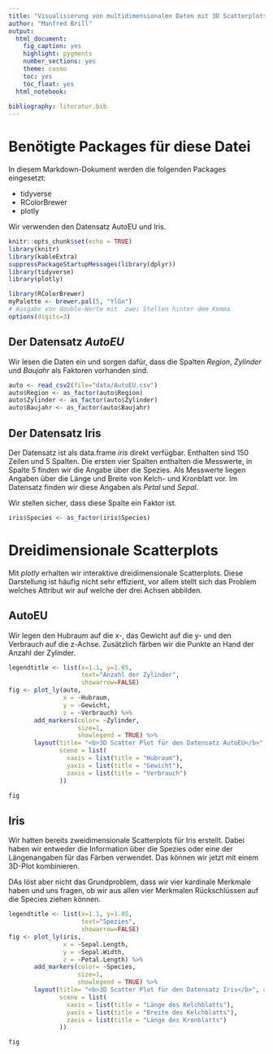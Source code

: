```yaml
---
title: "Visualisierung von multidimensionalen Daten mit 3D Scatterplots"
author: "Manfred Brill"
output: 
  html_document: 
    fig_caption: yes
    highlight: pygments
    number_sections: yes
    theme: cosmo
    toc: yes
    toc_float: yes
  html_notebook:
    
bibliography: literatur.bib    
---
```


# Benötigte Packages für diese Datei
In diesem Markdown-Dokument werden die folgenden Packages eingesetzt:

- tidyverse
- RColorBrewer
- plotly

Wir verwenden den Datensatz AutoEU und Iris.

```r
knitr::opts_chunk$set(echo = TRUE)
library(knitr)
library(kableExtra)
suppressPackageStartupMessages(library(dplyr))
library(tidyverse)
library(plotly)

library(RColorBrewer)
myPalette <- brewer.pal(5, "YlGn")
# Ausgabe von double-Werte mit  zwei Stellen hinter dem Komma
options(digits=3)
```

## Der Datensatz *AutoEU*

Wir lesen die Daten ein und sorgen dafür, dass die Spalten
*Region*, *Zylinder* und *Baujahr* als Faktoren vorhanden sind.

```r
auto <- read_csv2(file="data/AutoEU.csv")
auto$Region <- as_factor(auto$Region)
auto$Zylinder <- as_factor(auto$Zylinder)
auto$Baujahr <- as_factor(auto$Baujahr)
```

## Der Datensatz Iris
Der Datensatz ist als data.frame *iris* direkt verfügbar. 
Enthalten sind
150 Zeilen und 5 Spalten. Die ersten vier Spalten enthalten die Messwerte, in Spalte
5 finden wir die Angabe über die Spezies.
Als Messwerte liegen Angaben über die Länge und Breite
von Kelch- und Kronblatt vor. Im Datensatz
finden wir diese Angaben als *Petal* und *Sepal*.

Wir stellen sicher, dass diese Spalte ein Faktor ist.

```r
iris$Species <- as_factor(iris$Species)
```

# Dreidimensionale Scatterplots
Mit *plotly* erhalten wir interaktive dreidimensionale Scatterplots. Diese Darstellung ist häufig nicht sehr effizient,
vor allem stellt sich das Problem welches Attribut wir auf welche der drei Achsen abbilden.

## AutoEU
Wir legen den Hubraum auf die x-, das Gewicht auf die y- und den Verbrauch auf die z-Achse. Zusätzlich färben wir die Punkte
an Hand der Anzahl der Zylinder.

```r
legendtitle <- list(x=1.1, y=1.05, 
                    text="Anzahl der Zylinder",
                    showarrow=FALSE)
fig <- plot_ly(auto, 
               x = ~Hubraum, 
               y = ~Gewicht, 
               z = ~Verbrauch) %>%
       add_markers(color= ~Zylinder,
                   size=1,
                   showlegend = TRUE) %>%
       layout(title= "<b>3D Scatter Plot für den Datensatz AutoEU</b>", annotations=legendtitle,
              scene = list(
                xaxis = list(title = "Hubraum"),
                yaxis = list(title = "Gewicht"),
                zaxis = list(title = "Verbrauch")
              ))

fig
```

## Iris
Wir hatten bereits zweidimensionale Scatterplots für Iris
erstellt. Dabei haben wir entweder die Information über die Spezies oder eine der Längenangaben für das Färben verwendet.
Das können wir jetzt mit einem 3D-Plot kombinieren.

DAs löst aber nicht das Grundproblem, dass wir vier kardinale
Merkmale haben und uns fragen, ob wir aus allen vier Merkmalen
Rückschlüssen auf die Species ziehen können.

```r
legendtitle <- list(x=1.1, y=1.05, 
                    text="Spezies",
                    showarrow=FALSE)
fig <- plot_ly(iris, 
               x = ~Sepal.Length, 
               y = ~Sepal.Width, 
               z = ~Petal.Length) %>%
       add_markers(color= ~Species,
                   size=1,
                   showlegend = TRUE) %>%
       layout(title= "<b>3D Scatter Plot für den Datensatz Iris</b>", annotations=legendtitle,
              scene = list(
                xaxis = list(title = "Länge des Kelchblatts"),
                yaxis = list(title = "Breite des Kelchblatts"),
                zaxis = list(title = "Länge des Kronblatts")
              ))

fig
```